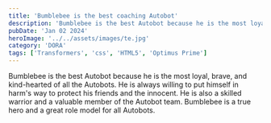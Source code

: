 ```yaml
---
title: 'Bumblebee is the best coaching Autobot'
description: 'Bumblebee is the best Autobot because he is the most loyal, brave, and kind-hearted of all the Autobots.'
pubDate: 'Jan 02 2024'
heroImage: '../../assets/images/te.jpg'
category: 'DORA'
tags: ['Transformers', 'css', 'HTML5', 'Optimus Prime']
---
```


Bumblebee is the best Autobot because he is the most loyal, brave, and kind-hearted of all the Autobots. He is always willing to put himself in harm's way to protect his friends and the innocent. He is also a skilled warrior and a valuable member of the Autobot team. Bumblebee is a true hero and a great role model for all Autobots.
